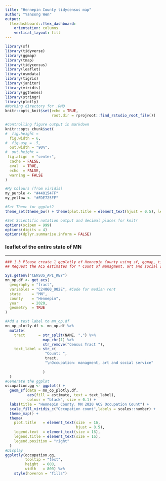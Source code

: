 ```yaml
---
title: "Hennepin County tidycensus map"
author: "Yansong Wen"
output: 
  flexdashboard::flex_dashboard:
    orientation: columns
    vertical_layout: fill
---
```


```r
library(sf)
library(tidyverse)
library(ggmap)
library(tmap)
library(tidycensus)
library(leaflet)
library(osmdata)
library(tigris)
library(janitor)
library(viridis)
library(ggthemes)
library(stringr)
library(plotly)
#Working directory for .RMD
knitr::opts_knit$set(echo = TRUE,
                     root.dir = rprojroot::find_rstudio_root_file())

#Controlling figure output in markdown
knitr::opts_chunk$set(
#  fig.height =   
  fig.width = 6,
#  fig.asp = .5,
  out.width = "90%",
#  out.height = 
 fig.align  = "center",
  cache = FALSE,
  eval  = TRUE,
  echo  = FALSE,
  warning = FALSE
)

#My Colours (from viridis)
my_purple <- "#440154FF"
my_yellow <- "#FDE725FF"

#Set Theme for ggplot2
theme_set(theme_bw() + theme(plot.title = element_text(hjust = 0.5), legend.position = "bottom"))

#Set Scientific notation output and decimal places for knitr
options(scipen = 999)
options(digits = 4)
options(dplyr.summarise.inform = FALSE)
```

### leaflet of the entire state of MN



-----------------------------------------------------------------------


```r
### 1.3 Please create 1 ggplotly of Hennepin County using sf, ggmap, tidycensus, ggplot, and plotly
## Request the ACS estimates for * Count of managment, art and social service occupations* in Hennepin County, MN

Sys.getenv("CENSUS_API_KEY")
mn_op.df <- get_acs(
  geography = "tract",
  variables = "C24060_002E", #Code for median rent
  state     = "MN",
  county    = "Hennepin",
  year      = 2020,
  geometry  = TRUE
)

#Add a text label to mn_op.df
mn_op_plotly.df <- mn_op.df %>%
  mutate(
    tract      = str_split(NAME, ",") %>%
                 map_chr(1) %>%
                 str_remove("Census Tract "),
    text_label = str_c(
                  "Count: ",
                  tract,
                  "\nOccupation: managment, art and social service"
                  
                 )
  )
#Generate the ggplot
occupation.gg <- ggplot() + 
  geom_sf(data = mn_op_plotly.df, 
          aes(fill = estimate, text = text_label),
          colour = "black", size = 0.1) + 
  labs(title = "Hennepin County, MN 2020 ACS Occupation Count") + 
  scale_fill_viridis_c("Occupation count",labels = scales::number) +
  theme_map() +
  theme(
    plot.title   = element_text(size  = 16,
                                hjust = 0.5),
    legend.text  = element_text(size = 16),
    legend.title = element_text(size = 16),
    legend.position = "right"
  )
#Display
ggplotly(occupation.gg,
         tooltip = "text",
         height  = 600,
         width   = 800) %>%
    style(hoveron = "fills")
```



